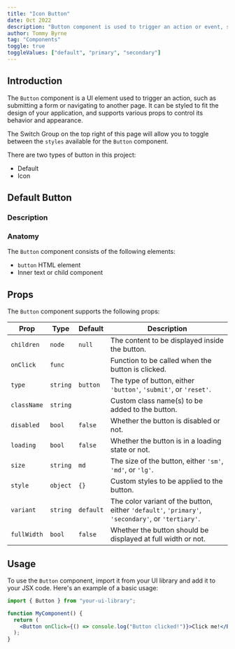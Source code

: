 ```yaml
---
title: "Icon Button"
date: Oct 2022
description: "Button component is used to trigger an action or event, such as submitting a form, opening a Dialog, canceling an action, or performing a delete operation. All props, variants and my use cases are listed below."
author: Tommy Byrne
tag: "Components"
toggle: true
toggleValues: ["default", "primary", "secondary"]
---
```


## Introduction

The `Button` component is a UI element used to trigger an action, such as submitting a form or navigating to another page. It can be styled to fit the design of your application, and supports various props to control its behavior and appearance.

The Switch Group on the top right of this page will allow you to toggle between the `styles` available for the `Button` component.

There are two types of button in this project:

- Default
- Icon

## Default Button

### Description

### Anatomy

The `Button` component consists of the following elements:

- `button` HTML element
- Inner text or child component

## Props

The `Button` component supports the following props:

| Prop        | Type     | Default   | Description                                                                                       |
| ----------- | -------- | --------- | ------------------------------------------------------------------------------------------------- |
| `children`  | `node`   | `null`    | The content to be displayed inside the button.                                                    |
| `onClick`   | `func`   |           | Function to be called when the button is clicked.                                                 |
| `type`      | `string` | `button`  | The type of button, either `'button'`, `'submit'`, or `'reset'`.                                  |
| `className` | `string` |           | Custom class name(s) to be added to the button.                                                   |
| `disabled`  | `bool`   | `false`   | Whether the button is disabled or not.                                                            |
| `loading`   | `bool`   | `false`   | Whether the button is in a loading state or not.                                                  |
| `size`      | `string` | `md`      | The size of the button, either `'sm'`, `'md'`, or `'lg'`.                                         |
| `style`     | `object` | `{}`      | Custom styles to be applied to the button.                                                        |
| `variant`   | `string` | `default` | The color variant of the button, either `'default'`, `'primary'`, `'secondary'`, or `'tertiary'`. |
| `fullWidth` | `bool`   | `false`   | Whether the button should be displayed at full width or not.                                      |

## Usage

To use the `Button` component, import it from your UI library and add it to your JSX code. Here's an example of a basic usage:

```jsx
import { Button } from "your-ui-library";

function MyComponent() {
  return (
    <Button onClick={() => console.log("Button clicked!")}>Click me!</Button>
  );
}
```

